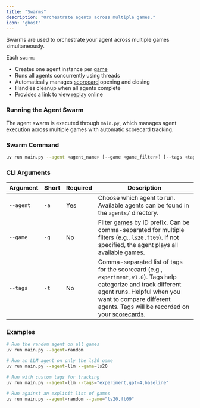 ```yaml
---
title: "Swarms"
description: "Orchestrate agents across multiple games."
icon: "ghost"
---
```


Swarms are used to orchestrate your agent across multiple games simultaneously.

Each `swarm`:

- Creates one agent instance per [game](/games)
- Runs all agents concurrently using threads
- Automatically manages [scorecard](/scorecards) opening and closing
- Handles cleanup when all agents complete
- Provides a link to view [replay](/recordings) online

### Running the Agent Swarm

The agent swarm is executed through `main.py`, which manages agent execution across multiple games with automatic scorecard tracking.

### Swarm Command

```bash
uv run main.py --agent <agent_name> [--game <game_filter>] [--tags <tag_list>]
```

### CLI Arguments

| Argument | Short | Required | Description |
|----------|-------|----------|-------------|
| `--agent` | `-a` | Yes | Choose which agent to run. Available agents can be found in the `agents/` directory. |
| `--game` | `-g` | No | Filter [games](/games) by ID prefix. Can be comma-separated for multiple filters (e.g., `ls20,ft09`). If not specified, the agent plays all available games. |
| `--tags` | `-t` | No | Comma-separated list of tags for the scorecard (e.g., `experiment,v1.0`). Tags help categorize and track different agent runs. Helpful when you want to compare different agents. Tags will be recorded on your [scorecards](/scorecards). |

### Examples

```bash
# Run the random agent on all games
uv run main.py --agent=random

# Run an LLM agent on only the ls20 game
uv run main.py --agent=llm --game=ls20

# Run with custom tags for tracking
uv run main.py --agent=llm --tags="experiment,gpt-4,baseline"

# Run against an explicit list of games
uv run main.py --agent=random --game="ls20,ft09"
```